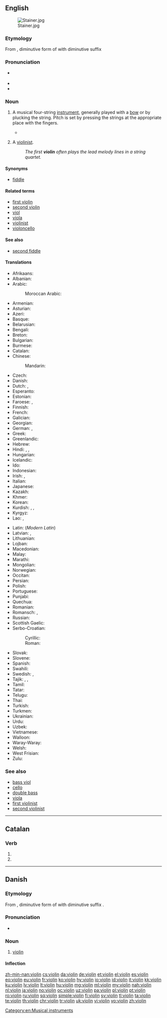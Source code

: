 {{also|violín}}
==English==

{{wikipedia}}
[[Image:Stainer.jpg|thumb]]

===Etymology===
From {{etyl|it|en}} {{term|violino|lang=it}}, diminutive form of {{term|viola|lang=it}} with diminutive suffix {{term|-ino|lang=it}}

===Pronunciation===
* {{a|US}} {{IPA|/ˌvaɪəˈlɪn/|[ˌvaɪ̯ɪ̈ˈlɪn]|lang=en}}
* {{audio|en-us-violin.ogg|Audio (US)|lang=en}}
* {{rhymes|ɪn|lang=en}}

===Noun===
{{en-noun}}

# {{context|musical instruments|lang=en}} A musical four-string [[instrument]], generally played with a [[bow]] or by plucking the string.  Pitch is set by pressing the strings at the appropriate place with the fingers.
#* {{RQ:Wodehouse Offing|XX|She was looking more like Sherlock Holmes than ever. Slap a dressing-gown on her and give her a '''violin''', and she could have walked straight into Baker Street and no questions asked.}}
# {{context|music|lang=en}} A [[violinist]].
#: ''The first '''violin''' often plays the lead melody lines in a string quartet.''

====Synonyms====
* [[fiddle]]

====Related terms====
* [[first violin]]
* [[second violin]]
* [[viol]]
* [[viola]]
* [[violinist]]
* [[violoncello]]

====See also====
* [[second fiddle]]

====Translations====
{{trans-top|string instrument}}
* Afrikaans: {{t|af|viool}}
* Albanian: {{t|sq|violina|f}}
* Arabic: {{t|ar|كمان|m|tr=kamān|sc=Arab}}
*: Moroccan Arabic: {{t|ary|كمانجة|f|tr=kəmænǧa}}
* Armenian: {{t|hy|ջութակ|tr=ǰut'ak}}
* Asturian: {{t|ast|violín|m}}
* Azeri: {{t+|az|skripka}}
* Basque: {{t|eu|biolin}}
* Belarusian: {{t|be|скры́пка|f|sc=Cyrl}}
* Bengali: {{t|bn|বেহালা|tr=behala|sc=Beng}}
* Breton: {{t|br|violoñs|m}}
* Bulgarian: {{t+|bg|цигулка|f|tr=cigúlka|sc=Cyrl}}
* Burmese: {{t+|my|တယော|tr=ta̱jo:|sc=Mymr}}
* Catalan: {{t+|ca|violí|m}}
* Chinese:
*: Mandarin: {{t+|cmn|小提琴|tr=xiǎotíqín|sc=Hani}}
* Czech: {{t+|cs|housle|f-p}}
* Danish: {{t|da|violin|c}}
* Dutch: {{t+|nl|viool}}, {{t+|nl|vedel|f}}
* Esperanto: {{t|eo|violono}}
* Estonian: {{t+|et|viiul}}
* Faroese: {{t|fo|violin|f}}, {{t|fo|fiól|f}}
* Finnish: {{t+|fi|viulu}}
* French: {{t+|fr|violon|m}}
* Galician: {{t+|gl|violín|m}}
* Georgian: {{t|ka|ვიოლინო|tr=violino|sc=Geor}}
* German: {{t+|de|Geige|f}}, {{t+|de|Violine|f}}
* Greek: {{t+|el|βιολί|n|tr=biolí}}
* Greenlandic: {{t|kl|agiaq}}
* Hebrew: {{t+|he|כינור|m|tr=Kinor}}
* Hindi: {{t|hi|वायलिन|tr=vāyalin|sc=Deva}}, {{t|hi|बेला|tr=belā|sc=Deva}}, {{t|hi|सारंगी|tr=sāraṅgī|sc=Deva}}
* Hungarian: {{t+|hu|hegedű}}
* Icelandic: {{t+|is|fiðla|f}}
* Ido: {{t+|io|violino}}
* Indonesian: {{t+|id|biola}}
* Irish: {{t|ga|veidhlín|m}}, {{t|ga|veidheal|f}}
* Italian: {{t+|it|violino|m}}
* Japanese: {{t+|ja|バイオリン|tr=baiorin}}
* Kazakh: {{t|kk|скрипка|tr=skrïpka|sc=Cyrl}}
* Khmer: {{t|km|វីយោឡុង|tr=viiyouloŋ|sc=Khmr}}
* Korean: {{t+|ko|바이올린|sc=Hang}}
* Kurdish: {{t+|ku|keman|f}}, {{t+|ku|kemançe|f}}, {{t+|ku|viyolîn|f}}
* Kyrgyz: {{t|ky|скрипка|tr=skripka|sc=Cyrl}}
* Lao: {{t|lo|ຊຶງ|tr=síŋ|sc=Laoo}}, {{t|lo|ຊຸງ|tr=súŋ|sc=Laoo}}
{{trans-mid}}
* Latin: (''Modern Latin'') {{t|la|violinum}}
* Latvian: {{t|lv|vijole}}, {{t|lv|smuika|f}} {{qualifier|outdated}}
* Lithuanian: {{t|lt|smuikas}}
* Lojban: {{t|jbo|jgitrviolino}}
* Macedonian: {{t|mk|виолина|f|tr=violína}}
* Malay: {{t|ms|biola}}
* Marathi: {{t|mr|वायोलिन|f|tr=vāyolina|sc=Deva}}
* Mongolian: {{t|mn|хийл хөгжим|tr=hijl högžim|sc=Cyrl}}
* Norwegian: {{t+|no|fiolin|m}}
* Occitan: {{t+|oc|violon|m}}
* Persian: {{t+|fa|ویولن|tr=viyolon|sc=fa-Arab}}
* Polish: {{t+|pl|skrzypce|p}}
* Portuguese: {{t+|pt|violino|m}}
* Punjabi: {{t+|pa|ਵਾਇਲਿਨ|f|tr=vā'ilina|sc=Guru}}
* Quechua: {{t|qu|wiyulin}}
* Romanian: {{t+|ro|vioară|f}}
* Romansch: {{t|rm|gìa|f}}, {{t|rm|violina|f}}
* Russian: {{t+|ru|скрипка|f|tr=skrípka}}
* Scottish Gaelic: {{t|gd|fidheall|f}}
* Serbo-Croatian:
*: Cyrillic: {{t|sh|виолина|f}}
*: Roman: {{t+|sh|violina|f}}
* Slovak: {{t|sk|husle|f-p}}
* Slovene: {{t+|sl|violina|f}}
* Spanish: {{t+|es|violín|m}}
* Swahili: {{t|sw|fidla}}
* Swedish: {{t+|sv|fiol}}, {{t+|sv|violin}}
* Tajik: {{t|tg|скрипка|tr=skripka|sc=Cyrl}}, {{t|tg|ғиҷҷак|tr=ġijjak|sc=Cyrl}}, {{t|tg|камонча|tr=kamonča|sc=Cyrl}}
* Tamil: {{t+|ta|வயலின்|tr=vayalin|sc=Taml}}
* Tatar: {{t|tt|скрипка|tr=skripka|sc=Cyrl}}
* Telugu: {{t+|te|వయోలిన్|sc=Telu}}
* Thai: {{t+|th|ไวโอลิน|tr=wai-oh-lin|sc=Thai}}
* Turkish: {{t+|tr|keman}}
* Turkmen: {{t|tk|skripka}}
* Ukrainian: {{t+|uk|скрипка|f|tr=skrýpka|sc=Cyrl}}
* Urdu: {{t|ur|سارنگی|m|tr=sarangi}}
* Uzbek: {{t+|uz|skripka}}
* Vietnamese: {{t|vi|vĩ cầm}}
* Walloon: {{t+|wa|violon|m}}
* Waray-Waray: {{t|war|biyolin}}
* Welsh: {{t|cy|feiolin|f}}
* West Frisian: {{t|fy|fioele}}
* Zulu: {{t|zu|ivayolini}}
{{trans-bottom}}

===See also===
* [[bass viol]]
* [[cello]]
* [[double bass]]
* [[viola]]
* [[first violinist]]
* [[second violinist]]

[[Category:en:Musical instruments]]

----

==Catalan==

===Verb===
{{head|ca|verb form}}

# {{ca-verb form of|p=3|n=pl|t=pres|m=sub|violar}}
# {{ca-verb form of|p=3|n=pl|m=impr|violar}}

----

==Danish==

===Etymology===
From {{etyl|it|da}} {{term|violino|lang=it}}, diminutive form of {{term|viola|lang=it}} with diminutive suffix {{term|-ino|lang=it}}.

===Pronunciation===
* {{IPA|/violiːn/|[vioˈliːˀn]|lang=da}}

===Noun===
{{da-noun|en|er}}

# [[violin#English|violin]]

====Inflection====
{{da-noun-infl|en|er}}

[[zh-min-nan:violin]]
[[cs:violin]]
[[da:violin]]
[[de:violin]]
[[et:violin]]
[[el:violin]]
[[es:violin]]
[[eo:violin]]
[[eu:violin]]
[[fr:violin]]
[[ko:violin]]
[[hy:violin]]
[[io:violin]]
[[id:violin]]
[[it:violin]]
[[kk:violin]]
[[ku:violin]]
[[lv:violin]]
[[lt:violin]]
[[hu:violin]]
[[mg:violin]]
[[ml:violin]]
[[my:violin]]
[[nah:violin]]
[[nl:violin]]
[[ja:violin]]
[[no:violin]]
[[oc:violin]]
[[uz:violin]]
[[pa:violin]]
[[pl:violin]]
[[pt:violin]]
[[ro:violin]]
[[ru:violin]]
[[sq:violin]]
[[simple:violin]]
[[fi:violin]]
[[sv:violin]]
[[tl:violin]]
[[ta:violin]]
[[te:violin]]
[[th:violin]]
[[chr:violin]]
[[tr:violin]]
[[uk:violin]]
[[vi:violin]]
[[vo:violin]]
[[zh:violin]]